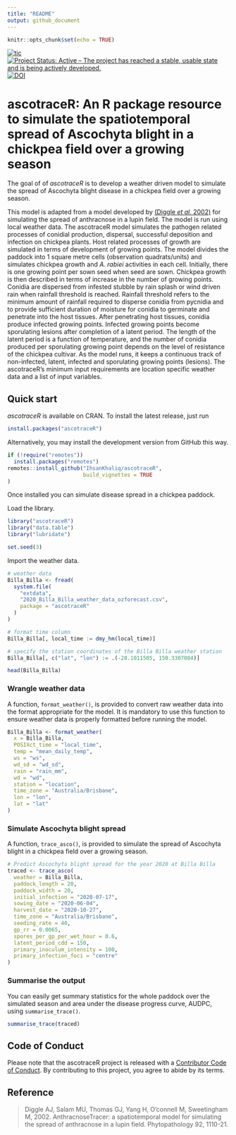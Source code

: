 ```yaml
---
title: "README"
output: github_document
---
```


```r
knitr::opts_chunk$set(echo = TRUE)
```

<!-- badges: start -->
[![tic](https://github.com/IhsanKhaliq/ascotraceR/workflows/tic/badge.svg?branch=master)](https://github.com/IhsanKhaliq/ascotraceR/actions)
[![Project Status: Active – The project has reached a stable, usable state and is being actively developed.](https://www.repostatus.org/badges/latest/active.svg)](https://www.repostatus.org/#active)
[![DOI](https://zenodo.org/badge/311562210.svg)](https://zenodo.org/badge/latestdoi/311562210)
<!-- badges: end -->

# ascotraceR: An R package resource to simulate the spatiotemporal spread of Ascochyta blight in a chickpea field over a growing season 

The goal of of _ascotraceR_ is to develop a weather driven model to simulate the spread of Ascochyta blight disease in a chickpea field over a growing season.

This model is adapted from a model developed by [(Diggle *et al.* 2002)](https://doi.org/10.1094/PHYTO.2002.92.10.1110) for simulating the spread of anthracnose in a lupin field. The model is run using local weather data.
The ascotraceR model simulates the pathogen related processes of conidial production, dispersal, successful deposition and infection on chickpea plants.
Host related processes of growth are simulated in terms of development of growing points.
The model divides the paddock into 1 square metre cells (observation quadrats/units) and simulates chickpea growth and _A. rabiei_ activities in each cell.
Initially, there is one growing point per sown seed when seed are sown.
Chickpea growth is then described in terms of increase in the number of growing points.
Conidia are dispersed from infested stubble by rain splash or wind driven rain when rainfall threshold is reached.
Rainfall threshold refers to the minimum amount of rainfall required to disperse conidia from pycnidia and to provide sufficient duration of moisture for conidia to germinate and penetrate into the host tissues.
After penetrating host tissues, conidia produce infected growing points.
Infected growing points become sporulating lesions after completion of a latent period.
The length of the latent period is a function of temperature, and the number of conidia produced per sporulating growing point depends on the level of resistance of the chickpea cultivar.
As the model runs, it keeps a continuous track of non-infected, latent, infected and sporulating growing points (lesions).
The ascotraceR’s minimum input requirements are location specific weather data and a list of input variables.

## Quick start

_ascotraceR_ is available on CRAN. To install the latest release, just run

```r
install.packages("ascotraceR")
```

Alternatively, you may install the development version from GitHub this way.

```r
if (!require("remotes"))
  install.packages("remotes")
remotes::install_github("IhsanKhaliq/ascotraceR",
                        build_vignettes = TRUE
)
```

Once installed you can simulate disease spread in a chickpea paddock.

Load the library.

```r
library("ascotraceR")
library("data.table")
library("lubridate")

set.seed(3)
```

Import the weather data.

```r
# weather data
Billa_Billa <- fread(
  system.file(
    "extdata",
    "2020_Billa_Billa_weather_data_ozforecast.csv",
    package = "ascotraceR"
  )
)

# format time column
Billa_Billa[, local_time := dmy_hm(local_time)]

# specify the station coordinates of the Billa Billa weather station
Billa_Billa[, c("lat", "lon") := .(-28.1011505, 150.3307084)]

head(Billa_Billa)
```

### Wrangle weather data 

A function, `format_weather()`, is provided to convert raw weather data into the format appropriate for the model.
It is mandatory to use this function to ensure weather data is properly formatted before running the model.

```r
Billa_Billa <- format_weather(
  x = Billa_Billa,
  POSIXct_time = "local_time",
  temp = "mean_daily_temp",
  ws = "ws",
  wd_sd = "wd_sd",
  rain = "rain_mm",
  wd = "wd",
  station = "location",
  time_zone = "Australia/Brisbane",
  lon = "lon",
  lat = "lat"
)
```

### Simulate Ascochyta blight spread

A function, `trace_asco()`, is provided to simulate the spread of Ascochyta blight in a chickpea field over a growing season.

```r
# Predict Ascochyta blight spread for the year 2020 at Billa Billa
traced <- trace_asco(
  weather = Billa_Billa,
  paddock_length = 20,
  paddock_width = 20,
  initial_infection = "2020-07-17",
  sowing_date = "2020-06-04",
  harvest_date = "2020-10-27",
  time_zone = "Australia/Brisbane",
  seeding_rate = 40,
  gp_rr = 0.0065,
  spores_per_gp_per_wet_hour = 0.6,
  latent_period_cdd = 150,
  primary_inoculum_intensity = 100,
  primary_infection_foci = "centre"
)
```

### Summarise the output

You can easily get summary statistics for the whole paddock over the simulated season and area under the disease progress curve, AUDPC, using `summarise_trace()`.

```r
summarise_trace(traced)
```

## Code of Conduct

Please note that the ascotraceR project is released with a [Contributor Code of Conduct](https://contributor-covenant.org/version/2/0/CODE_OF_CONDUCT.html).
By contributing to this project, you agree to abide by its terms.

## Reference

> Diggle AJ, Salam MU, Thomas GJ, Yang H, O'connell M, Sweetingham M, 2002. AnthracnoseTracer: a spatiotemporal model for simulating the spread of anthracnose in a lupin field. Phytopathology 92, 1110-21.
